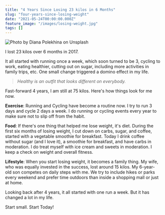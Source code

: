 ```yaml
---
title: "4 Years Since Losing 23 kilos in 6 Months"
slug: "four-years-since-losing-weight"
date: "2021-05-24T00:00:00.000Z"
feature_image: "/images/losing-weight.jpg"
tags: []
---
```


![Photo by Diana Polekhina on Unsplash](/images/losing-weight.jpg)

I lost 23 kilos over 6 months in 2017.

It all started with running once a week, which soon turned to be 3, cycling to work, eating healthier, cutting out on sugar, including more activities in family trips, etc. One small change triggered a domino effect in my life.

> _Healthy is an outfit that looks different on everybody._

Fast-forward 4 years, I am still at 75 kilos. Here's how things look for me now.

**Exercise**: Running and Cycling have become a routine now. I try to run 3 days and cycle 2 days a week. I do running or cycling events every year to make sure not to slip off from the habit.

**Food**: If there's one thing that helped me lose weight, it's diet. During the first six months of losing weight, I cut down on carbs, sugar, and coffee, started with a vegetable smoothie for breakfast. Today I drink coffee without sugar (and I love it), a smoothie for breakfast, and have carbs in moderation. I do treat myself with ice cream and sweets in moderation. I keep a check on weight and overall fitness.

**Lifestyle**: When you start losing weight, it becomes a family thing. My wife, who was equally invested in the success, lost around 15 kilos. My 6-year-old son competes on daily steps with me. We try to include hikes or parks every weekend and prefer time outdoors than inside a shopping mall or just at home.

Looking back after 4 years, it all started with one run a week. But it has changed a lot in my life.

Start small. Start Today!